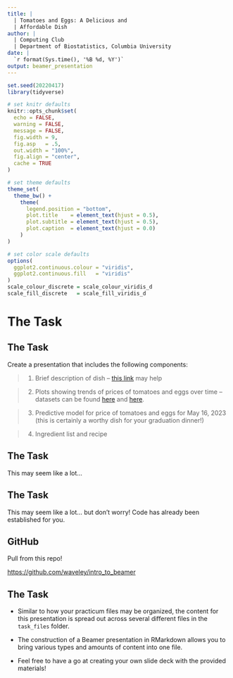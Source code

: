 ```yaml
---
title: |
  | Tomatoes and Eggs: A Delicious and
  | Affordable Dish
author: |
  | Computing Club
  | Department of Biostatistics, Columbia University
date: |
  `r format(Sys.time(), '%B %d, %Y')`
output: beamer_presentation
---
```


```r
set.seed(20220417)
library(tidyverse)

# set knitr defaults
knitr::opts_chunk$set(
  echo = FALSE,
  warning = FALSE,
  message = FALSE,
  fig.width = 9,
  fig.asp   = .5,
  out.width = "100%",
  fig.align = "center",
  cache = TRUE
)

# set theme defaults
theme_set(
  theme_bw() +
    theme(
      legend.position = "bottom",
      plot.title    = element_text(hjust = 0.5),
      plot.subtitle = element_text(hjust = 0.5),
      plot.caption  = element_text(hjust = 0.0)
    )
)

# set color scale defaults
options(
  ggplot2.continuous.colour = "viridis",
  ggplot2.continuous.fill   = "viridis"
)
scale_colour_discrete = scale_colour_viridis_d
scale_fill_discrete   = scale_fill_viridis_d
```

# The Task

## The Task

Create a presentation that includes the following components:

> 1. Brief description of dish -- [\color{blue}this link](https://scholarblogs.emory.edu/noodles/2018/07/03/history-of-the-tomato-in-italy-and-china-tracing-the-role-of-tomatoes-in-italian-and-chinese-cooking/) may help

> 2. Plots showing trends of prices of tomatoes and eggs over time -- datasets can be found [\color{blue}here](https://beta.bls.gov/dataViewer/view/timeseries/APU0000712311 ) and [\color{blue}here](https://www.bls.gov/charts/consumer-price-index/consumer-price-index-average-price-data.htm).

> 3. Predictive model for price of tomatoes and eggs for May 16, 2023 (this is certainly a worthy dish for your graduation dinner!)

> 4. Ingredient list and recipe

## The Task

This may seem like a lot... 
\vspace{7mm}

## The Task

This may seem like a lot... but don't worry! Code has already been established for you.

## GitHub

Pull from this repo!

[https://github.com/waveley/intro_to_beamer](https://github.com/waveley/intro_to_beamer)

## The Task

- Similar to how your practicum files may be organized, the content for this presentation is spread out across several different files in the `task_files` folder.

- The construction of a Beamer presentation in RMarkdown allows you to bring various types and amounts of content into one file.

- Feel free to have a go at creating your own slide deck with the provided materials!


